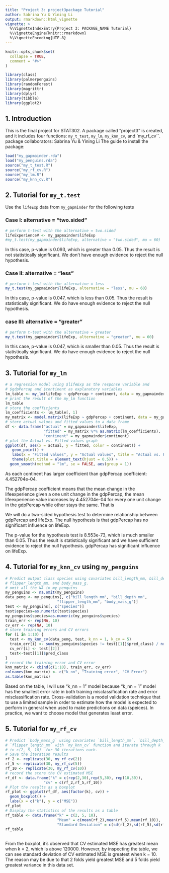 ```yaml
---
title: "Project 3: project3package Tutorial"
author: Sabrina Yu & Yining Li
output: rmarkdown::html_vignette
vignette: >
  %\VignetteIndexEntry{Project 3: PACKAGE_NAME Tutorial}
  %\VignetteEngine{knitr::rmarkdown}
  %\VignetteEncoding{UTF-8}
---
```


```r
knitr::opts_chunk$set(
  collapse = TRUE,
  comment = "#>"
)
```

```r
library(class)
library(palmerpenguins)
library(randomForest)
library(magrittr)
library(dplyr)
library(tibble)
library(ggplot2)
```

## 1. Introduction

This is the final project for STAT302. A package called "project3" is created, and it includes
four functions: `my_t_test`, `my_lm`, `my_knn_cv`, and `my_rf_cv``.
package collaborators: Sabrina Yu & Yining Li
The guide to install the package:

```r
load("my_gapmainder.rda")
load("my_penguins.rda")
source("my_t_test.R")
source("my_rf_cv.R")
source("my_lm.R")
source("my_knn_cv.R")
```
## 2. Tutorial for `my_t.test`

Use the `lifeExp` data from `my_gapminder` for the following tests

### Case I: alternative = "two.sided"
 \begin{align}
  H_0: \mu &= 60,\\
  H_a: \mu &\neq 60.
  \end{align}
  
```r
# perform t-test with the alternative = two.sided
lifeExperienceV <- my_gapmainder$lifeExp
#my_t.test(my_gapmainder$lifeExp, alternative = "two.sided", mu = 60)
```
In this case, p-value is 0.093, which is greater than 0.05. Thus the result is not statistically significant.
We don't have enough evidence to reject the null hypothesis.

### Case II: alternative = "less"
  \begin{align}
  H_0: \mu &= 60,\\
  H_a: \mu &< 60.
  \end{align}
  
```r

# perform t-test with the alternative = less
my_t.test(my_gapmainder$lifeExp, alternative = "less", mu = 60)
```
In this case, p-value is 0.047, which is less than 0.05. Thus the result is statistically significant.
We do have enough evidence to reject the null hypothesis. 

### case III: alternative = "greater"
  \begin{align}
  H_0: \mu &= 60,\\
  H_a: \mu &> 60.
  \end{align}
```r

# perform t-test with the alternative = greater
my_t.test(my_gapmainder$lifeExp, alternative = "greater", mu = 60)
```
In this case, p-value is 0.047, which is smaller than 0.05. Thus the result is statistically significant.
We do have enough evidence to reject the null hypothesis.

## 3. Tutorial for `my_lm`

```r
# a regression model using $lifeExp as the response variable and 
# $gdpPercap and $continent as explanatory variables
lm_table <- my_lm(lifeExp ~ gdpPercap + continent, data = my_gapmainder)
# print the result of the my_lm function
lm_table
# store the coefficients 
lm_coefficients <- lm_table[, 1]
my_matrix <- model.matrix(lifeExp ~ gdpPercap + continent, data = my_gapmainder)
# store actual values and fitted values to a data frame
df <- data.frame("actual" = my_gapmainder$lifeExp, 
                 "fitted" = my_matrix %*% as.matrix(lm_coefficients), 
                 "continent" = my_gapmainder$continent)
# plot the Actual vs. Fitted values graph
ggplot(df, aes(x = actual, y = fitted, color = continent)) +
   geom_point() +
   labs(x = "Fitted values", y = "Actual values", title = "Actual vs. Fitted") + 
   theme(plot.title = element_text(hjust = 0.5)) +
  geom_smooth(method = "lm", se = FALSE, aes(group = 1))
```

As each continent has larger coefficient than gdpPercap coefficient: 4.452704e-04.

The gdpPercap coefficient means that the mean change in the lifeexperience 
given a one unit change in the gdpPercap,  the mean lifeexperience value 
increases by 4.452704e-04 for every one unit change in the gdpPercap while other
stays the same. That is 

We will do a two-sided hypothesis test to determine relationship between
gdpPercap and lifeExp. The null hypothesis is that gdpPercap has no significant 
influence on lifeExp.

  \begin{align}
  H_0: \beta &= 0,\\
  H_a: \beta &\neq 0.
  \end{align}

The p-value for the hypothesis test is 8.553e-73, which is much smaller than 
0.05. Thus the result is statistically significant and we have 
sufficient evidence to reject the null hypothesis. 
gdpPercap has significant influence on lifeExp.

## 4. Tutorial for `my_knn_cv` using `my_penguins`

```r
# Predict output class species using covariates bill_length_mm, bill_depth_mm, 
# flipper_length_mm, and body_mass_g.
# omit all the NA in my_penguins
my_penguins <- na.omit(my_penguins)
data_peng <- my_penguins[, c("bill_length_mm", "bill_depth_mm", 
                       "flipper_length_mm", "body_mass_g")]
test <- my_penguins[, c("species")]
test$species=as.numeric(test$species)
my_penguins$species=as.numeric(my_penguins$species)
train_err <- rep(NA, 10)
cv_err <- rep(NA, 10)
# store training errors and CV errors
for (i in 1:10) {
  test <- my_knn_cv(data_peng, test, k_nn = 1, k_cv = 5)
  train_err[i] <- sum(my_penguins$species != test[[1]]$pred_class) / nrow(my_penguins)
  cv_err[i] <- test[[2]]
  test<-test[[1]]$pred_class
}
# record the training error and CV error
knn_matrix <- cbind(c(1:10), train_err, cv_err)
colnames(knn_matrix) <- c("k_nn", "Training error", "CV Error")
as.table(knn_matrix)
```

Based on the table, I will use "k_nn = 1" model because "k_nn = 1" model has the 
smallest error rate in both training misclassification rate and error 
misclassification rate. 
Cross-validation is a model validation technique that  to use a limited sample 
in order to estimate how the model is expected to perform in general 
when used to make predictions on data (speices). In practice, we want to choose 
model that generates least error. 


## 5. Tutorial for `my_rf_cv`

```r
# Predict `body_mass_g` using covariates `bill_length_mm`, `bill_depth_mm`, and 
# `flipper_length_mm` with `my_knn_cv` function and iterate through k 
# in c(2, 5, 10)  for 30 iterations each.
# Save the iteration results
rf_2 <- replicate(30, my_rf_cv(2))
rf_5 <- replicate(30, my_rf_cv(5))
rf_10 <- replicate(30, my_rf_cv(10))
# record the store the CV estimated MSE
rf_df <- data.frame("k" = c(rep(2,30),rep(5,30), rep(10,30)),
                 "cv" = c(rf_2,rf_5,rf_10))
# Plot the results as a boxplot
rf_plot <- ggplot(rf_df, aes(factor(k), cv)) +
  geom_boxplot() +
  labs(x = c("k"), y = c("MSE"))
rf_plot
# Display the statistics of the results as a table
rf_table <- data.frame("k" = c(2, 5, 10),
                       "Mean" = c(mean(rf_2),mean(rf_5),mean(rf_10)),
                       "Standard Deviation" = c(sd(rf_2),sd(rf_5),sd(rf_10)))
rf_table
                       
```
From the boxplot, it's observed that CV estimated MSE has greatest mean when k = 2,
which is above 120000. However, by inspecting the table, we can see standard deviation
of CV estimated MSE is greatest when k = 10. The reason may be due to that 2 folds 
yield  greatest MSE and 5 folds yield greatest variance in this data set.
